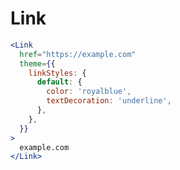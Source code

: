 # Link

```jsx live
<Link
  href="https://example.com"
  theme={{
    linkStyles: {
      default: {
        color: 'royalblue',
        textDecoration: 'underline',
      },
    },
  }}
>
  example.com
</Link>
```

